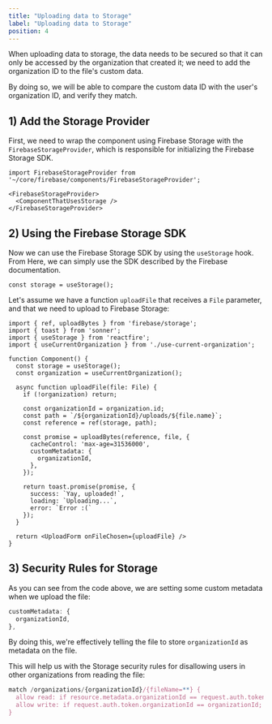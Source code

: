 ```yaml
---
title: "Uploading data to Storage"
label: "Uploading data to Storage"
position: 4
---
```


When uploading data to storage, the data needs to be secured so that it
can only be accessed by the organization that created it; we need to add the
organization ID to the file's custom data.

By doing so, we will be able to
compare the custom data ID with the user's organization ID, and verify they
match.

## 1) Add the Storage Provider

First, we need to wrap the component using Firebase Storage with the
`FirebaseStorageProvider`, which is responsible for initializing the
Firebase Storage SDK.

```tsx
import FirebaseStorageProvider from '~/core/firebase/components/FirebaseStorageProvider';

<FirebaseStorageProvider>
  <ComponentThatUsesStorage />
</FirebaseStorageProvider>
```

## 2) Using the Firebase Storage SDK

Now we can use the Firebase Storage SDK by using the `useStorage` hook. From
Here, we can simply use the SDK described by the Firebase documentation.

```tsx
const storage = useStorage();
```

Let's assume we have a function `uploadFile` that receives a `File`
parameter, and that we need to upload to Firebase Storage:

```tsx
import { ref, uploadBytes } from 'firebase/storage';
import { toast } from 'sonner';
import { useStorage } from 'reactfire';
import { useCurrentOrganization } from './use-current-organization';

function Component() {
  const storage = useStorage();
  const organization = useCurrentOrganization();

  async function uploadFile(file: File) {
    if (!organization) return;

    const organizationId = organization.id;
    const path = `/${organizationId}/uploads/${file.name}`;
    const reference = ref(storage, path);

    const promise = uploadBytes(reference, file, {
      cacheControl: 'max-age=31536000',
      customMetadata: {
        organizationId,
      },
    });

    return toast.promise(promise, {
      success: `Yay, uploaded!`,
      loading: `Uploading...`,
      error: `Error :(`
    });
  }

  return <UploadForm onFileChosen={uploadFile} />
}
```

## 3) Security Rules for Storage

As you can see from the code above, we are setting some custom metadata when we
upload the file:

```ts
customMetadata: {
  organizationId,
},
```
By doing this, we're effectively telling the file to store `organizationId`
as metadata on the file.

This will help us with the Storage security rules
for disallowing users in other organizations from reading the file:

```js
match /organizations/{organizationId}/{fileName=**} {
  allow read: if resource.metadata.organizationId == request.auth.token.organizationId;
  allow write: if request.auth.token.organizationId == organizationId;
}
```
